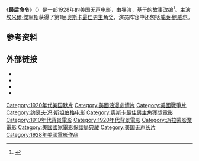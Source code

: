 {{Infobox film
| name = 最后命令<br />The Last Command
| image = Poster - Last Command, The (1928) 01.jpg
| writer = [[John_F._Goodrich|John F. Goodrich]]<br>[[Lajos_Bíró|Lajos Bíró]] (story)<br>Josef von Sternberg (story)<br>[[Herman_J._Mankiewicz|Herman J. Mankiewicz]] (titles)
| starring = [[埃米爾·傑寧斯|埃米爾·傑寧斯]]<br>[[Evelyn_Brent|Evelyn Brent]]<br>[[威廉·鲍威尔|威廉·鲍威尔]]
| director = {{link-en|约瑟夫·冯·斯坦伯格|Josef von Sternberg}}
| producer = [[Adolph_Zukor|Adolph Zukor]]<br>[[Jesse_L._Lasky|Jesse L. Lasky]]
| studio = [[Famous_Players-Lasky|Paramount Famous Lasky Corp.]]
| distributor = [[派拉蒙電影公司|派拉蒙電影公司]]
| released = {{Film date|1928|01|22}}
| runtime = 85分钟
| country = {{USA}}
| language = [[默片|默片]]<br>英语字幕
| budget =
}}
《'''最后命令'''》（{{lang-en|The Last Command}}）是一部1928年的美国[[无声电影|无声电影]]，由{{link-en|约瑟夫·冯·斯坦伯格|Josef von Sternberg}}导演，基于{{link-en|拉尤斯·比洛|Lajos Bíró}}的故事改编<ref name="silentera">{{cite web |url=http://www.silentera.com/PSFL/data/L/LastCommand1928.html |title=Silent Era: The Last Command |accessdate=2011-09-24 |work=silentera.com |archive-date=2016-04-27 |archive-url=https://web.archive.org/web/20160427083058/http://www.silentera.com/PSFL/data/L/LastCommand1928.html |dead-url=no }}</ref>。主演[[埃米爾·傑寧斯|埃米爾·傑寧斯]]获得了第1届[[奥斯卡最佳男主角奖|奥斯卡最佳男主角奖]]，演员阵容中还包括[[威廉·鲍威尔|威廉·鲍威尔]]。

== 参考资料 ==
{{reflist}}

== 外部链接 ==
{{commons category|The Last Command}}
* {{IMDb title|0019071|The Last Command}}
* {{tcmdb title|491274|The Last Command}}
* {{amg title|28299|The Last Command}}
* {{douban}}

{{美国电影小作品}}

{{Authority control}}
{{DEFAULTSORT:Last Command, The}}
[[Category:1920年代美国默片|Category:1920年代美国默片]]
[[Category:美國浪漫劇情片|Category:美國浪漫劇情片]]
[[Category:美國戰爭片|Category:美國戰爭片]]
[[Category:约瑟夫·冯·斯坦伯格电影|Category:约瑟夫·冯·斯坦伯格电影]]
[[Category:奧斯卡最佳男主角獲獎電影|Category:奧斯卡最佳男主角獲獎電影]]
[[Category:1910年代背景電影|Category:1910年代背景電影]]
[[Category:1920年代背景電影|Category:1920年代背景電影]]
[[Category:派拉蒙影業電影|Category:派拉蒙影業電影]]
[[Category:美國國家電影保護局典藏|Category:美國國家電影保護局典藏]]
[[Category:美国无声长片|Category:美国无声长片]]
[[Category:1928年美國電影作品|Category:1928年美國電影作品]]